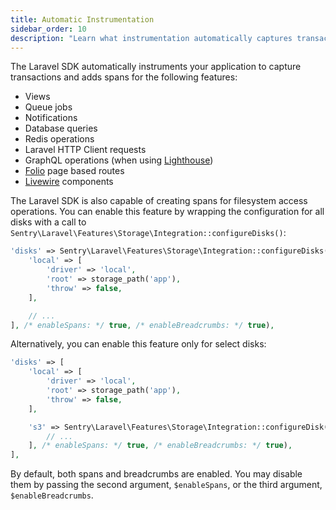 ```yaml
---
title: Automatic Instrumentation
sidebar_order: 10
description: "Learn what instrumentation automatically captures transactions."
---
```


The Laravel SDK automatically instruments your application to capture transactions and adds spans for the following features:

- Views
- Queue jobs
- Notifications
- Database queries
- Redis operations
- Laravel HTTP Client requests
- GraphQL operations (when using [Lighthouse](https://lighthouse-php.com/))
- [Folio](https://github.com/laravel/folio) page based routes
- [Livewire](https://laravel-livewire.com/) components

The Laravel SDK is also capable of creating spans for filesystem access operations.
You can enable this feature by wrapping the configuration for all disks
with a call to `Sentry\Laravel\Features\Storage\Integration::configureDisks()`:

```php {filename:config/filesystems.php}
'disks' => Sentry\Laravel\Features\Storage\Integration::configureDisks([
    'local' => [
        'driver' => 'local',
        'root' => storage_path('app'),
        'throw' => false,
    ],

    // ...
], /* enableSpans: */ true, /* enableBreadcrumbs: */ true),
```

Alternatively, you can enable this feature only for select disks:

```php {filename:config/filesystems.php}
'disks' => [
    'local' => [
        'driver' => 'local',
        'root' => storage_path('app'),
        'throw' => false,
    ],

    's3' => Sentry\Laravel\Features\Storage\Integration::configureDisk('s3', [
        // ...
    ], /* enableSpans: */ true, /* enableBreadcrumbs: */ true),
],
```

By default, both spans and breadcrumbs are enabled. You may disable them by passing the second argument, `$enableSpans`, or the third argument, `$enableBreadcrumbs`.

